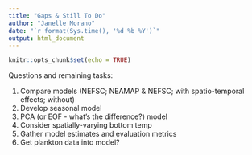 ```yaml
---
title: "Gaps & Still To Do"
author: "Janelle Morano"
date: "`r format(Sys.time(), '%d %b %Y')`"
output: html_document
---
```


```r
knitr::opts_chunk$set(echo = TRUE)
```

Questions and remaining tasks:

1. Compare models (NEFSC; NEAMAP & NEFSC; with spatio-temporal effects; without)
1. Develop seasonal model
1. PCA (or EOF - what's the difference?) model
1. Consider spatially-varying bottom temp
1. Gather model estimates and evaluation metrics
1. Get plankton data into model?
